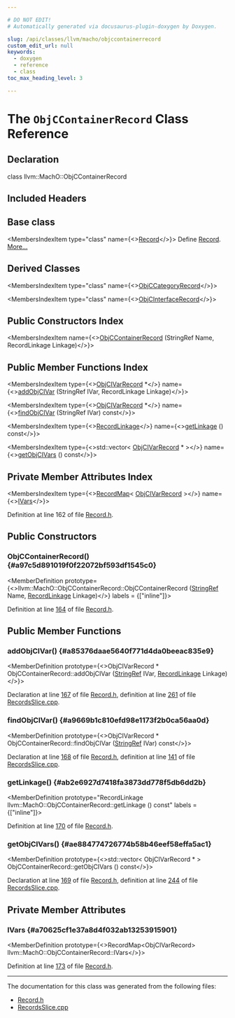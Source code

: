 ```yaml
---

# DO NOT EDIT!
# Automatically generated via docusaurus-plugin-doxygen by Doxygen.

slug: /api/classes/llvm/macho/objccontainerrecord
custom_edit_url: null
keywords:
  - doxygen
  - reference
  - class
toc_max_heading_level: 3

---
```





# The `ObjCContainerRecord` Class Reference

<DoxygenPage pluginConfig={pluginConfig}>



## Declaration

<CodeBlock>class llvm::MachO::ObjCContainerRecord</CodeBlock>

## Included Headers

<IncludesList>
<IncludesListItem
  filePath="llvm/TextAPI/Record.h"
  permalink="/docs/api/files/include/include/llvm/include/llvm/textapi/record-h"
  isLocal="true" />
</IncludesList>

## Base class

<MembersIndex>

<MembersIndexItem
  type="class"
  name={<><a href="/docs/api/classes/llvm/macho/record">Record</a></>}>
Define <a href="/docs/api/classes/llvm/macho/record">Record</a>. <a href="/docs/api/classes/llvm/macho/record/#details">More...</a>
</MembersIndexItem>

</MembersIndex>

## Derived Classes

<MembersIndex>

<MembersIndexItem
  type="class"
  name={<><a href="/docs/api/classes/llvm/macho/objccategoryrecord">ObjCCategoryRecord</a></>}>
</MembersIndexItem>

<MembersIndexItem
  type="class"
  name={<><a href="/docs/api/classes/llvm/macho/objcinterfacerecord">ObjCInterfaceRecord</a></>}>
</MembersIndexItem>

</MembersIndex>

## Public Constructors Index

<MembersIndex>

<MembersIndexItem
  name={<><a href="#a97c5d891019f0f22072bf593df1545c0">ObjCContainerRecord</a> (StringRef Name, RecordLinkage Linkage)</>}>
</MembersIndexItem>

</MembersIndex>

## Public Member Functions Index

<MembersIndex>

<MembersIndexItem
  type={<><a href="/docs/api/classes/llvm/macho/objcivarrecord">ObjCIVarRecord</a> &#42;</>}
  name={<><a href="#a85376daae5640f771d4da0beeac835e9">addObjCIVar</a> (StringRef IVar, RecordLinkage Linkage)</>}>
</MembersIndexItem>

<MembersIndexItem
  type={<><a href="/docs/api/classes/llvm/macho/objcivarrecord">ObjCIVarRecord</a> &#42;</>}
  name={<><a href="#a9669b1c810efd98e1173f2b0ca56aa0d">findObjCIVar</a> (StringRef IVar) const</>}>
</MembersIndexItem>

<MembersIndexItem
  type={<><a href="/docs/api/namespaces/llvm/macho/#a234dd862de758d2c88dc4876656cf8ff">RecordLinkage</a></>}
  name={<><a href="#ab2e6927d7418fa3873dd778f5db6dd2b">getLinkage</a> () const</>}>
</MembersIndexItem>

<MembersIndexItem
  type={<>std::vector&lt; <a href="/docs/api/classes/llvm/macho/objcivarrecord">ObjCIVarRecord</a> &#42; &gt;</>}
  name={<><a href="#ae884774726774b58b46eef58effa5ac1">getObjCIVars</a> () const</>}>
</MembersIndexItem>

</MembersIndex>

## Private Member Attributes Index

<MembersIndex>

<MembersIndexItem
  type={<><a href="/docs/api/namespaces/llvm/macho/#aa27d6e08de741442bc5cd6affed0cfc6">RecordMap</a>&lt; <a href="/docs/api/classes/llvm/macho/objcivarrecord">ObjCIVarRecord</a> &gt;</>}
  name={<><a href="#a70625cf1e37a8d4f032ab13253915901">IVars</a></>}>
</MembersIndexItem>

</MembersIndex>


Definition at line 162 of file <a href="/docs/api/files/include/include/llvm/include/llvm/textapi/record-h">Record.h</a>.

<SectionDefinition>

## Public Constructors

### ObjCContainerRecord() {#a97c5d891019f0f22072bf593df1545c0}

<MemberDefinition
  prototype={<>llvm::MachO::ObjCContainerRecord::ObjCContainerRecord (<a href="/docs/api/classes/llvm/stringref">StringRef</a> Name, <a href="/docs/api/namespaces/llvm/macho/#a234dd862de758d2c88dc4876656cf8ff">RecordLinkage</a> Linkage)</>}
  labels = {["inline"]}>

Definition at line <a href="/docs/api/files/include/include/llvm/include/llvm/textapi/record-h/#l00164">164</a> of file <a href="/docs/api/files/include/include/llvm/include/llvm/textapi/record-h">Record.h</a>.
</MemberDefinition>

</SectionDefinition>

<SectionDefinition>

## Public Member Functions

### addObjCIVar() {#a85376daae5640f771d4da0beeac835e9}

<MemberDefinition
  prototype={<>ObjCIVarRecord &#42; ObjCContainerRecord::addObjCIVar (<a href="/docs/api/classes/llvm/stringref">StringRef</a> IVar, <a href="/docs/api/namespaces/llvm/macho/#a234dd862de758d2c88dc4876656cf8ff">RecordLinkage</a> Linkage)</>}>

Declaration at line <a href="/docs/api/files/include/include/llvm/include/llvm/textapi/record-h/#l00167">167</a> of file <a href="/docs/api/files/include/include/llvm/include/llvm/textapi/record-h">Record.h</a>, definition at line <a href="/docs/api/files/lib/lib/textapi/recordsslice-cpp/#l00261">261</a> of file <a href="/docs/api/files/lib/lib/textapi/recordsslice-cpp">RecordsSlice.cpp</a>.
</MemberDefinition>

### findObjCIVar() {#a9669b1c810efd98e1173f2b0ca56aa0d}

<MemberDefinition
  prototype={<>ObjCIVarRecord &#42; ObjCContainerRecord::findObjCIVar (<a href="/docs/api/classes/llvm/stringref">StringRef</a> IVar) const</>}>

Declaration at line <a href="/docs/api/files/include/include/llvm/include/llvm/textapi/record-h/#l00168">168</a> of file <a href="/docs/api/files/include/include/llvm/include/llvm/textapi/record-h">Record.h</a>, definition at line <a href="/docs/api/files/lib/lib/textapi/recordsslice-cpp/#l00141">141</a> of file <a href="/docs/api/files/lib/lib/textapi/recordsslice-cpp">RecordsSlice.cpp</a>.
</MemberDefinition>

### getLinkage() {#ab2e6927d7418fa3873dd778f5db6dd2b}

<MemberDefinition
  prototype="RecordLinkage llvm::MachO::ObjCContainerRecord::getLinkage () const"
  labels = {["inline"]}>

Definition at line <a href="/docs/api/files/include/include/llvm/include/llvm/textapi/record-h/#l00170">170</a> of file <a href="/docs/api/files/include/include/llvm/include/llvm/textapi/record-h">Record.h</a>.
</MemberDefinition>

### getObjCIVars() {#ae884774726774b58b46eef58effa5ac1}

<MemberDefinition
  prototype={<>std::vector&lt; ObjCIVarRecord &#42; &gt; ObjCContainerRecord::getObjCIVars () const</>}>

Declaration at line <a href="/docs/api/files/include/include/llvm/include/llvm/textapi/record-h/#l00169">169</a> of file <a href="/docs/api/files/include/include/llvm/include/llvm/textapi/record-h">Record.h</a>, definition at line <a href="/docs/api/files/lib/lib/textapi/recordsslice-cpp/#l00244">244</a> of file <a href="/docs/api/files/lib/lib/textapi/recordsslice-cpp">RecordsSlice.cpp</a>.
</MemberDefinition>

</SectionDefinition>

<SectionDefinition>

## Private Member Attributes

### IVars {#a70625cf1e37a8d4f032ab13253915901}

<MemberDefinition
  prototype={<>RecordMap&lt;ObjCIVarRecord&gt; llvm::MachO::ObjCContainerRecord::IVars</>}>

Definition at line <a href="/docs/api/files/include/include/llvm/include/llvm/textapi/record-h/#l00173">173</a> of file <a href="/docs/api/files/include/include/llvm/include/llvm/textapi/record-h">Record.h</a>.
</MemberDefinition>

</SectionDefinition>

<hr/>

The documentation for this class was generated from the following files:

<ul>
<li><a href="/docs/api/files/include/include/llvm/include/llvm/textapi/record-h">Record.h</a></li>
<li><a href="/docs/api/files/lib/lib/textapi/recordsslice-cpp">RecordsSlice.cpp</a></li>
</ul>

</DoxygenPage>
